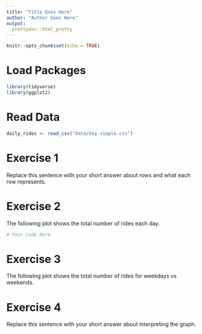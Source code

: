 ```yaml
---
title: "Title Goes Here"
author: "Author Goes Here"
output:
  prettydoc::html_pretty
---
```


```r
knitr::opts_chunk$set(echo = TRUE)
```

# Load Packages

```r
library(tidyverse)
library(ggplot2)
```

# Read Data

```r
daily_rides <- read_csv("data/day_simple.csv")
```

# Exercise 1

Replace this sentence with your short answer about rows and what each row represents.

# Exercise 2

The following plot shows the total number of rides each day.

```r
# Your code here
```

# Exercise 3

The following plot shows the total number of rides for weekdays vs weekends.


# Exercise 4

Replace this sentence with your short answer about interpreting the graph.

